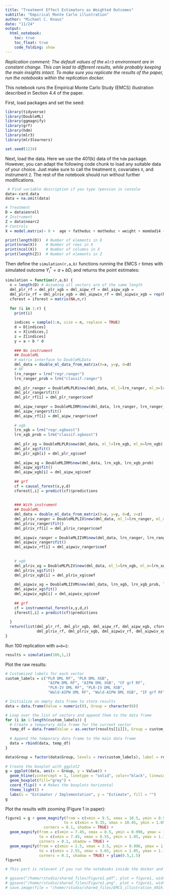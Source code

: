 ---
title: "Treatment Effect Estimators as Weighted Outcomes"
subtitle: "Empirical Monte Carlo illustration"
author: "Michael C. Knaus"
date: "11/24"
output: 
  html_notebook:
    toc: true
    toc_float: true
    code_folding: show
---

*Replication comment: The default values of the `mlr3` environment are in constant change. This can lead to different results, while probably keeping the main insights intact. To make sure you replicate the results of the paper, run the notebooks within the replication docker.*

This notebook runs the Empirical Monte Carlo Study (EMCS) illustration described in Section 4.4 of the paper.

First, load packages and set the seed:

```{r, message = FALSE, warning=FALSE}
library(tidyverse)
library(DoubleML)
library(ggmagnify)
library(grf)
library(hdm)
library(mlr3)
library(mlr3learners)

set.seed(1234)
```

Next, load the data. Here we use the 401(k) data of the `hdm` package. However, you can adapt the following code chunk to load any suitable data of your choice. Just make sure to call the treatment `D`, covariates `X`, and instrument `Z`. The rest of the notebook should run without further modifications.

```{r}
 # Find variable description if you type ?pension in console
data<-card.data
data = na.omit(data)

# Treatment
D = data$enroll
# Instrument
Z = data$nearc2
# Controls
X = model.matrix(~ 0 +  age + fatheduc + motheduc + weight + momdad14 + sinmom14 + step14 + black + smsa + south + smsa66 + wage + KWW + IQ + married + libcrd14 + exper + expersq + region, data = data)
```

```{r}
print(length(D))  # Number of elements in D
print(nrow(X))    # Number of rows in X
print(ncol(X))    # Number of columns in X
print(length(Z))  # Number of elements in Z
```

Then define the `simulation(r,a,b)` functions running the EMCS `r` times with simulated outcome $Y_i^* = a + b D_i$ and returns the point estimates:

```{r}
simulation = function(r,a,b) {
  n = length(D) # Assuming all vectors are of the same length
  dml_plr_rf = dml_plr_xgb = dml_aipw_rf = dml_aipw_xgb = 
  dml_plriv_rf = dml_plriv_xgb = dml_aipwiv_rf = dml_aipwiv_xgb = rep(NA,r)
  cforest = iforest = matrix(NA,n,r)
  
  for (i in 1:r) {
    print(i)
    
    indices = sample(1:n, size = n, replace = TRUE)
    d = D[indices]
    x = X[indices,]
    z = Z[indices]
    y = a + b * d
    
    ### No instrument
    ## DoubleML
    # matrix interface to DoubleMLData
    dml_data = double_ml_data_from_matrix(X=x, y=y, d=d)
    # RF
    lrn_ranger = lrn("regr.ranger")
    lrn_ranger_prob = lrn("classif.ranger")
    
    dml_plr_ranger = DoubleMLPLR$new(dml_data, ml_l=lrn_ranger, ml_m=lrn_ranger)
    dml_plr_ranger$fit()
    dml_plr_rf[i] = dml_plr_ranger$coef
    
    dml_aipw_ranger = DoubleMLIRM$new(dml_data, lrn_ranger, lrn_ranger_prob)
    dml_aipw_ranger$fit()
    dml_aipw_rf[i] = dml_aipw_ranger$coef
    
    # xgb
    lrn_xgb = lrn("regr.xgboost")
    lrn_xgb_prob = lrn("classif.xgboost")
    
    dml_plr_xg = DoubleMLPLR$new(dml_data, ml_l=lrn_xgb, ml_m=lrn_xgb)
    dml_plr_xg$fit()
    dml_plr_xgb[i] = dml_plr_xg$coef
    
    dml_aipw_xg = DoubleMLIRM$new(dml_data, lrn_xgb, lrn_xgb_prob)
    dml_aipw_xg$fit()
    dml_aipw_xgb[i] = dml_aipw_xg$coef
    
    ## grf
    cf = causal_forest(x,y,d)
    cforest[,i] = predict(cf)$predictions
    
    
    ### With instrument
    ## DoubleML
    dml_data = double_ml_data_from_matrix(X=x, y=y, d=d, z=z)
    dml_plriv_ranger = DoubleMLPLIV$new(dml_data, ml_l=lrn_ranger, ml_m=lrn_ranger, ml_r = lrn_ranger)
    dml_plriv_ranger$fit()
    dml_plriv_rf[i] = dml_plriv_ranger$coef
    
    dml_aipwiv_ranger = DoubleMLIIVM$new(dml_data, lrn_ranger, lrn_ranger_prob, lrn_ranger_prob)
    dml_aipwiv_ranger$fit()
    dml_aipwiv_rf[i] = dml_aipwiv_ranger$coef
    
    
    # xgb
    dml_plriv_xg = DoubleMLPLIV$new(dml_data, ml_l=lrn_xgb, ml_m=lrn_xgb, ml_r = lrn_xgb)
    dml_plriv_xg$fit()
    dml_plriv_xgb[i] = dml_plriv_xg$coef
    
    dml_aipwiv_xg = DoubleMLIIVM$new(dml_data, lrn_xgb, lrn_xgb_prob, lrn_xgb_prob)
    dml_aipwiv_xg$fit()
    dml_aipwiv_xgb[i] = dml_aipwiv_xg$coef
    
    ## grf
    cf = instrumental_forest(x,y,d,z)
    iforest[,i] = predict(cf)$predictions
    
  }
  return(list(dml_plr_rf, dml_plr_xgb, dml_aipw_rf, dml_aipw_xgb, cforest,
              dml_plriv_rf, dml_plriv_xgb, dml_aipwiv_rf, dml_aipwiv_xgb, iforest))
}
```

Run 100 replication with `a=b=1`:

```{r, results='hide'}
results = simulation(100,1,1)
```

Plot the raw results:

```{r}
# Customized labels for each vector
custom_labels = c("PLR DML RF", "PLR DML XGB", 
                   "AIPW DML RF", "AIPW DML XGB", "CF grf RF",
                   "PLR-IV DML RF", "PLR-IV DML XGB", 
                   "Wald-AIPW DML RF", "Wald-AIPW DML XGB", "IF grf RF")

# Initialize an empty data frame to store results
data = data.frame(Value = numeric(0), Group = character(0))

# Loop over the list of vectors and append them to the data frame
for (i in 1:length(custom_labels)) {
  # Create a temporary data frame for the current vector
  temp_df = data.frame(Value = as.vector(results[[i]]), Group = custom_labels[i])
  
  # Append the temporary data frame to the main data frame
  data = rbind(data, temp_df)
}

data$Group = factor(data$Group, levels = rev(custom_labels), label = rev(custom_labels))
  
# Create the boxplot with ggplot2
g = ggplot(data, aes(x = Group, y = Value)) +
  geom_hline(yintercept = 1, linetype = "solid", color="black", linewidth=0.5) +
  geom_boxplot(fill="grey") +
  coord_flip() + # Makes the boxplots horizontal
  theme_light() +
  labs(x = "Estimator / Implementation", y = "Estimate", fill = "")
g
```

Plot the results with zooming (Figure 1 in paper):

```{r}
figure1 = g + geom_magnify(from = c(xmin = 9.5, xmax = 10.5, ymin = 0.996, ymax = 1.003),
                          to = c(xmin = 9.35, xmax = 10.45, ymin = 1.05, ymax = 1.19),
                 corners = 0.1, shadow = TRUE) + 
  geom_magnify(from = c(xmin = 7.45, xmax = 8.5, ymin = 0.996, ymax = 1.003),
               to = c(xmin = 7.45, xmax = 8.55, ymin = 1.05, ymax = 1.19),
               corners = 0.1, shadow = TRUE) +
  geom_magnify(from = c(xmin = 2.5, xmax = 3.5, ymin = 0.996, ymax = 1.003), 
               to = c(xmin = 2.55, xmax = 3.65, ymin = 1.05, ymax = 1.19),
               corners = 0.1, shadow = TRUE) + ylim(0.5,1.5)
figure1
```

```{r, echo=F}
# This part is relevant if you run the notebooks inside the docker and want to save graphs and image in a shared host volume called shared_files (uncomment and/or adjust on demand):

# ggsave("/home/rstudio/shared_files/Figure1.pdf", plot = figure1, width = 7, height = 3.5, dpi = 300)
# ggsave("/home/rstudio/shared_files/Figure1.png", plot = figure1, width = 7, height = 3.5, dpi = 800)
# save.image(file = "/home/rstudio/shared_files/EMCS_illustration_401k.RData")
```
